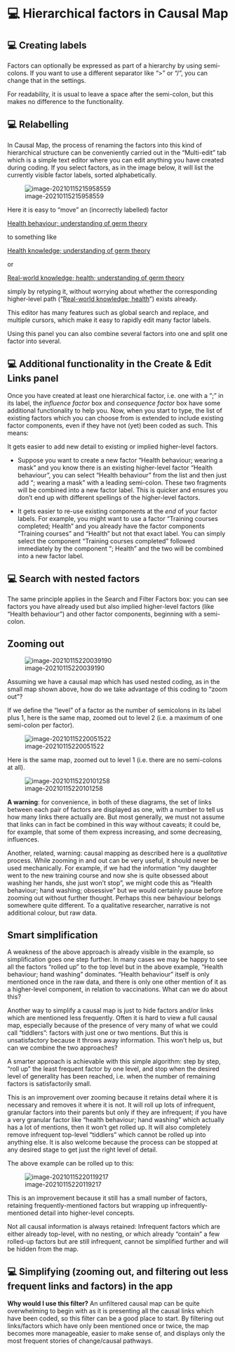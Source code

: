 # 💻 Hierarchical factors in Causal Map

## 💻 Creating labels

Factors can optionally be expressed as part of a hierarchy by using semi-colons. If you want to use a different separator like “>” or “/”, you can change that in the settings.

For readability, it is usual to leave a space after the semi-colon, but this makes no difference to the functionality.

## 💻 Relabelling

In Causal Map, the process of renaming the factors into this kind of hierarchical structure can be conveniently carried out in the “Multi-edit” tab which is a simple text editor where you can edit anything you have created during coding. If you select factors, as in the image below, it will list the currently visible factor labels, sorted alphabetically.

![image-20210115215958559](_assets/image-20210115215958559.png)  

Here it is easy to “move” an (incorrectly labelled) factor 

<u>Health behaviour; understanding of germ theory</u>

to something like

<u>Health knowledge; understanding of germ theory</u>

or

<u>Real-world knowledge; health; understanding of germ theory</u>

simply by retyping it, without worrying about whether the corresponding higher-level path (“<u>Real-world knowledge; health</u>”) exists already.

This editor has many features such as global search and replace, and multiple cursors, which make it easy to rapidly edit many factor labels.

Using this panel you can also combine several factors into one and split one factor into several.

## 💻 Additional functionality in the Create & Edit Links panel

Once you have created at least one hierarchical factor, i.e. one with a “;” in its label, the *influence factor* box and *consequence factor* box have some additional functionality to help you. Now, when you start to type, the list of existing factors which you can choose from is extended to include existing factor components, even if they have not (yet) been coded as such. This means:

It gets easier to add new detail to existing or implied higher-level factors.

- Suppose you want to create a new factor “Health behaviour; wearing a mask” and you know there is an existing higher-level factor “Health behaviour”, you can select “Health behaviour” from the list and then just add “; wearing a mask” with a leading semi-colon. These two fragments will be combined into a new factor label. This is quicker and ensures you don’t end up with different spellings of the higher-level factors. 

- It gets easier to re-use existing components at the *end* of your factor labels. For example, you might want to use a factor “Training courses completed; Health” and you already have the factor components “Training courses” and “Health” but not that exact label. You can simply select the component “Training courses completed” followed immediately by the component “; Health” and the two will be combined into a new factor label.

## 💻 Search with nested factors

The same principle applies in the Search and Filter Factors box: you can see factors you have already used but also implied higher-level factors (like “Health behaviour”) and other factor components, beginning with a semi-colon. 

 

 

## Zooming out



  

![image-20210115220039190](_assets/image-20210115220039190.png) 

Assuming we have a causal map which has used nested coding, as in the small map shown above, how do we take advantage of this coding to “zoom out”? 



 

If we define the "level" of a factor as the number of semicolons in its label plus 1, here is the same map, zoomed out to level 2 (i.e. a maximum of one semi-colon per factor). 

![image-20210115220051522](_assets/image-20210115220051522.png) 

 

Here is the same map, zoomed out to level 1 (i.e. there are no semi-colons at all).

![image-20210115220101258](_assets/image-20210115220101258.png) 

**A warning**: for convenience, in both of these diagrams, the set of links between each pair of factors are displayed as one, with a number to tell us how many links there actually are. But most generally, we must not assume that links can in fact be combined in this way without caveats; it could be, for example, that some of them express increasing, and some decreasing, influences. 

Another, related, warning: causal mapping as described here is a *qualitative* process. While zooming in and out can be very useful, it should never be used mechanically. For example, if we had the information “my daughter went to the new training course and now she is quite obsessed about washing her hands, she just won’t stop”, we might code this as “Health behaviour; hand washing; obsessive” but we would certainly pause before zooming out without further thought. Perhaps this new behaviour belongs somewhere quite different. To a qualitative researcher, narrative is not additional colour, but raw data. 

## Smart simplification



A weakness of the above approach is already visible in the example, so simplification goes one step further. In many cases we may be happy to see all the factors “rolled up” to the top level but in the above example, “Health behaviour; hand washing” dominates. “Health behaviour” itself is only mentioned once in the raw data, and there is only one other mention of it as a higher-level component, in relation to vaccinations. What can we do about this? 

Another way to simplify a causal map is just to hide factors and/or links which are mentioned less frequently. Often it is hard to view a full causal map, especially because of the presence of very many of what we could call “tiddlers”: factors with just one or two mentions. But this is unsatisfactory because it throws away information. This won’t help us, but can we combine the two approaches?

A smarter approach is achievable with this simple algorithm: step by step, “roll up” the least frequent factor by one level, and stop when the desired level of generality has been reached, i.e. when the number of remaining factors is satisfactorily small. 

This is an improvement over zooming because it retains detail where it is necessary and removes it where it is not. It will roll up lots of infrequent, granular factors into their parents but only if they are infrequent; if you have a very granular factor like "health behaviour; hand washing" which actually has a lot of mentions, then it won't get rolled up. It will also completely remove infrequent top-level “tiddlers” which cannot be rolled up into anything else. It is also welcome because the process can be stopped at any desired stage to get just the right level of detail.

The above example can be rolled up to this:

 ![image-20210115220119217](_assets/image-20210115220119217.png)

This is an improvement because it still has a small number of factors, retaining frequently-mentioned factors but wrapping up infrequently-mentioned detail into higher-level concepts. 

Not all causal information is always retained: Infrequent factors which are either already top-level, with no nesting, or which already “contain” a few rolled-up factors but are still infrequent, cannot be simplified further and will be hidden from the map. 

 



## 💻 Simplifying (zooming out, and filtering out less frequent links and factors) in the app


**Why would I use this filter?**
An unfiltered causal map can be quite overwhelming to begin with as it is presenting all the causal links which have been coded, so this filter can be a good place to start. By filtering out links/factors which have only been mentioned once or twice, the map becomes more manageable, easier to make sense of, and displays only the most frequent stories of change/causal pathways. 
